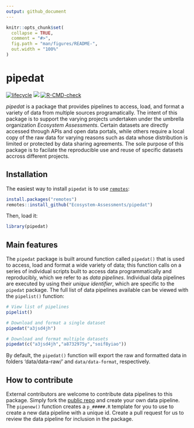 ```yaml
---
output: github_document
---
```


<!-- README.md is generated from README.Rmd. Please edit that file -->

```r
knitr::opts_chunk$set(
  collapse = TRUE,
  comment = "#>",
  fig.path = "man/figures/README-",
  out.width = "100%"
)
```

# pipedat

<!-- badges: start -->
<!-- [![Check package](https://github.com/inSileco/graphicsutils/actions/workflows/check-moreorless-standard.yaml/badge.svg)](https://github.com/inSileco/graphicsutils/actions/workflows/check-moreorless-standard.yaml) -->
<!-- [![codecov](https://codecov.io/gh/inSileco/graphicsutils/branch/master/graph/badge.svg)](https://codecov.io/gh/inSileco/graphicsutils) -->
[![lifecycle](https://img.shields.io/badge/lifecycle-experimental-orange.svg)](https://www.tidyverse.org/lifecycle/#preliminary)
![](https://img.shields.io/badge/status-preliminary-blue.svg)
[![R-CMD-check](https://github.com/Ecosystem-Assessments/pipedat/actions/workflows/R-CMD-check.yaml/badge.svg)](https://github.com/Ecosystem-Assessments/pipedat/actions/workflows/R-CMD-check.yaml)
<!-- badges: end -->

*pipedat* is a package that provides pipelines to access, load, and format a variety of data from multiple sources programatically. The intent of this package is to support the varying projects undertaken under the umbrella organization *Ecosystem Assessments*. Certain datasets are directly accessed through APIs and open data portals, while others require a local copy of the raw data for varying reasons such as data whose distribution is limited or protected by data sharing agreements. The sole purpose of this package is to facilate the reproducible use and reuse of specific datasets accross different projects.

## Installation

The easiest way to install `pipedat` is to use [`remotes`](https://cran.r-project.org/package=remotes):

``` r
install.packages("remotes")
remotes::install_github("Ecosystem-Assessments/pipedat")
```

Then, load it:

```r
library(pipedat)
```

## Main features 

The `pipedat` package is built around function called `pipedat()` that is used to access, load and format a wide variety of data; this function calls on a series of individual scripts built to access data programmatically and reproducibly, which we refer to as *data pipelines*. Individual data pipelines are executed by using their *unique identifier*, which are specific to the `pipedat` package. The full list of data pipelines available can be viewed with the `pipelist()` function: 

```r
# View list of pipelines 
pipelist()

# Download and format a single dataset 
pipedat("a3jsd4jh")

# Download and format multiple datasets
pipedat(c("a3jsd4jh","a8732975y","soif8yiao"))
```

By default, the `pipedat()` function will export the raw and formatted data in folders 'data/data-raw/' and `data/data-format`, respectively. 


## How to contribute

External contributors are welcome to contribute data pipelines to this package. Simply fork the [public repo]() and create your own data pipeline. The `pipenew()` function creates a `p_#####.R` template for you to use to create a new data pipeline with a unique id. Create a pull request for us to review the data pipeline for inclusion in the package. 
